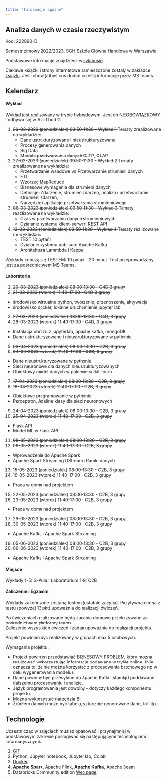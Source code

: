 ```yaml
---
title: "Informacje ogólne"
---
```


## Analiza danych w czasie rzeczywistym

Kod: 222890-D

Semestr zimowy 2022/2023,
SGH Szkoła Główna Handlowa w Warszawie

Podstawowe informacje znajdziesz w [sylabusie](/RTA_2023/sylabus).

Ciekawe książki i strony internetowe zamieszczone zostały w zakładce [książki](/RTA_2023/ksiazki). Jeśli chciał(a)byś coś dodać prześlij informację przez MS teams.

## Kalendarz

#### Wykład 

Wykład jest realizowany w trybie hybrydowym.
Jest on NIEOBOWIĄZKOWY i odbywa się w Auli I bud G

1. <del> 20-02-2023 (poniedziałek) 09:50-11:30 - Wykład 1 </del>
Tematy zrealizowane na wykładzie:
    - Dane ustrukturyzowane i nieustrukturyzowane
    - Procesy generowania danych
    - Big Data
    - Modele przetwarzania danych OLTP, OLAP
2. <del>27-02-2023 (poniedziałek) 09:50-11:30 - Wykład 2</del>
Tematy zrealizowane na wykładzie:
    - Przetwarzanie wsadowe vs Przetwarzanie strumieni danych
    - ETL 
    - Wzorzec MapReduce
    - Biznesowe wymagania dla strumieni danych
    - Definicje: Zdarzenie, strumień zdarzeń, analiza i przetwarzanie strumieni zdarzeń, 
    - Narzędzie i aplikacje przetwarzania strumieniowego
3. <del>06-03-2023 (poniedziałek) 09:50-11:30 - Wykład 3</del>
Tematy reazlizowane na wykładzie: 
    - Czas w przetwarzaniu danych strumieniowych  
    - Działanie systemu klient-serwer: REST API
4. <del>13-03-2023 (poniedziałek) 09:50-11:30 - Wykład 4</del>
Tematy realizowane na wykładzie:
    - TEST 10 pytań!
    - Działanie systemu pub-sub: Apache Kafka
    - Architektura Lammbda i Kappa

    
Wykłady kończą się TESTEM: 10 pytań - 20 minut. 
Test przeprowadzany jest za pośrednictwem MS Teams.

#### Laboratoria

1. <del>20-03-2023 (poniedziałek) 08:00-13:30 - C4D 3 grupy </del>
2. <del>21-03-2023 (wtorek) 11:40-17:00 - C4D 3 grupy </del>

- środowisko wirtualne python, tworzenie, przenoszenie, aktywacja
- środowisko docker, lokalne uruchomienie jupyter lab

3. <del> 27-03-2023 (poniedziałek) 08:00-13:30 - C4D, 3 grupy </del>
4. <del>28-03-2023 (wtorek) 11:40-17:00 - C4D, 3 grupy </del>

- Instalacja obrazu z jupyterlab, apache kafka, mongoDB
- Dane ustrukturyzowane i nieustrukturyzowane w pythonie

5. <del>03-04-2023 (poniedziałek) 08:00-13:30 - C2B, 3 grupy</del>
6. <del>04-04-2023 (wtorek) 11:40-17:00 - C2B, 3 grupy </del>

- Dane nieustrukturyzowane w pythonie
- Sieci neuronowe dla danych nieustrukturyzowanych
- Obiektowy model danych w pakiecie scikit-learn 

7. <del>17-04-2023 (poniedziałek) 08:00-13:30 - C2B, 3 grupy </del>
8. <del>18-04-2023 (wtorek) 11:40-17:00 - C2B, 3 grupy </del>

- Obiektowe programowanie w pythonie 
- Perceptron, Adeline klasy dla sieci neuronowych


9. <del>24-04-2023 (poniedziałek) 08:00-13:30 - C2B, 3 grupy</del>
10. <del> 25-04-2023 (wtorek) 11:40-17:00 - C2B, 3 grupy </del>

- Flask API
- Model ML w Flask API

11. <del>08-05-2023 (poniedziałek) 08:00-13:30 - C2B, 3 grupy</del>
12. <del>09-05-2023 (wtorek) 11:40-17:00 - C2B, 3 grupy </del>
- Wprowadzenie do Apache Spark 
- Apache Spark Streaming DStream i Ramki danych


13. 15-05-2023 (poniedziałek) 08:00-13:30 - C2B, 3 grupy
14. 16-05-2023 (wtorek) 11:40-17:00 - C2B, 3 grupy 
- Praca w domu nad projektem

15. 22-05-2023 (poniedziałek) 08:00-13:30 - C2B, 3 grupy
16. 23-05-2023 (wtorek) 11:40-17:00 - C2B, 3 grupy 
- Praca w domu nad projektem

17. 29-05-2023 (poniedziałek) 08:00-13:30 - C2B, 3 grupy
18. 30-05-2023 (wtorek) 11:40-17:00 - C2B, 3 grupy
- Apache Kafka i Apache Spark Streaming

19. 05-06-2023 (poniedziałek) 08:00-13:30 - C2B, 3 grupy
20. 06-06-2023 (wtorek) 11:40-17:00 - C2B, 3 grupy 
- Apache Kafka i Apache Spark Streaming

#### Miejsce

Wykłady 1-5: G-Aula I
Laboratorium 1-9: C2B

#### Zaliczenie i Egzamin

Wykłady zakończone zostaną testem (ostatnie zajęcia).
Pozytywna ocena z testu (powyżej 13 pkt) upoważnia do realizacji ćwiczeń. 

Po ćwiczeniach realizowane będą zadania domowe przekazywane za pośrednictwem platformy teams.  
Zaliczenie wszystkich ćwiczeń i zadań upoważnia do realizacji projektu. 

Projekt powinien być realizowany w grupach max 5 osobowych. 

Wymagania projektu: 

- Projekt powinien przedstawiać BIZNESOWY PROBLEM, który można realizować wykorzystując informacje podawane w trybie online. (Nie oznacza to, że nie można korzystać z procesowania batchowego np w celu wygenerowania modelu).
- Dane powinny być przesyłane do Apache Kafki i stamtąd poddawane dalszemu procesowaniu i analizie. 
- Język programowania jest dowolny - dotyczy każdego komponentu projektu. 
- Można wykorzystać narzędzia BI 
- Źródłem danych może być tabela, sztucznie generowane dane, IoT itp.

## Technologie

Uczestnicząc w zajęciach musisz opanować i przynajmniej w podstawowym zakresie posługiwać się następującymi technologiami informatycznymi:

1. [GIT](https://sebkaz-teaching.github.io/RTA_2023/info.html#git) 
2. Python, Jupyter notebook, Jupyter lab, Colab
3. [Docker](https://sebkaz-teaching.github.io/RTA_2023/info.html#docker)
4. **Apache Spark**, Apache Flink, **Apache Kafka**, Apache Beam
5. Databricks Community edition [Web page](https://community.cloud.databricks.com/login.html).